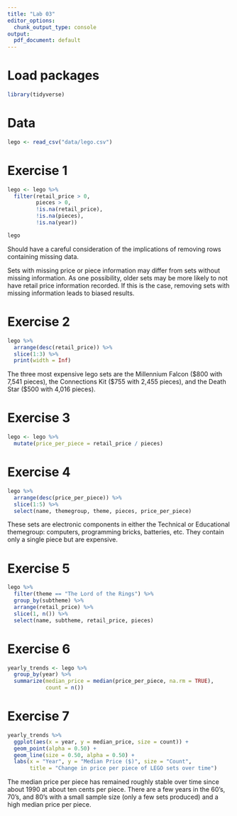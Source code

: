 ```yaml
---
title: "Lab 03"
editor_options: 
  chunk_output_type: console
output:
  pdf_document: default
---
```


# Load packages

```r
library(tidyverse)
``` 

# Data

```r
lego <- read_csv("data/lego.csv")
```

# Exercise 1

```r
lego <- lego %>%
  filter(retail_price > 0, 
         pieces > 0, 
         !is.na(retail_price), 
         !is.na(pieces),
         !is.na(year))

lego
```

Should have a careful consideration of the implications of removing rows 
containing missing data.

Sets with missing price or piece information may differ from sets without 
missing information. As one possibility, older sets may be more
likely to not have retail price information recorded. If this is the case, 
removing sets with missing information leads to biased results.

# Exercise 2

```r
lego %>% 
  arrange(desc(retail_price)) %>% 
  slice(1:3) %>%
  print(width = Inf)
```

The three most expensive lego sets are the Millennium Falcon (\$800 with 7,541
pieces), the Connections Kit (\$755 with 2,455 pieces), and the Death Star 
(\$500 with 4,016 pieces).

# Exercise 3

```r
lego <- lego %>%
  mutate(price_per_piece = retail_price / pieces)
```

# Exercise 4

```r
lego %>%
  arrange(desc(price_per_piece)) %>%
  slice(1:5) %>% 
  select(name, themegroup, theme, pieces, price_per_piece)
```

These sets are electronic components in either the Technical or Educational 
themegroup: computers, programming bricks, batteries, etc. They contain only 
a single piece but are expensive.

# Exercise 5

```r
lego %>%
  filter(theme == "The Lord of the Rings") %>%
  group_by(subtheme) %>%
  arrange(retail_price) %>%
  slice(1, n()) %>%
  select(name, subtheme, retail_price, pieces)
```

# Exercise 6

```r
yearly_trends <- lego %>%
  group_by(year) %>%
  summarize(median_price = median(price_per_piece, na.rm = TRUE),
            count = n()) 
```

# Exercise 7

```r
yearly_trends %>%
  ggplot(aes(x = year, y = median_price, size = count)) + 
  geom_point(alpha = 0.50) +
  geom_line(size = 0.50, alpha = 0.50) + 
  labs(x = "Year", y = "Median Price ($)", size = "Count", 
       title = "Change in price per piece of LEGO sets over time")
```

The median price per piece has remained roughly stable over time since about 
1990 at about ten cents per piece. There are a few years in the 60's, 70's, and 
80's with a small sample size (only a few sets produced) and a high median price
per piece.